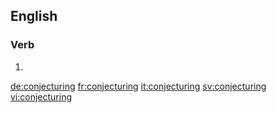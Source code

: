 
==English==

===Verb===
{{head|en}}

# {{present participle of|conjecture}}

[[de:conjecturing]]
[[fr:conjecturing]]
[[it:conjecturing]]
[[sv:conjecturing]]
[[vi:conjecturing]]